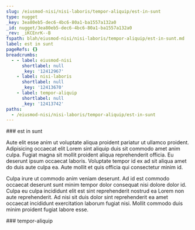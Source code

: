```yaml
---
slug: /eiusmod-nisi/nisi-laboris/tempor-aliquip/est-in-sunt
type: nugget
_key: 3ea80eb5-dec6-4bc6-80a1-ba1557a132a0
_id: nugget/3ea80eb5-dec6-4bc6-80a1-ba1557a132a0
_rev: _iKCEnrK--B
fspath: blah/eiusmod-nisi/nisi-laboris/tempor-aliquip/est-in-sunt.md
label: est in sunt
pageRefs: {}
breadcrumbs:
  - - label: eiusmod-nisi
      shortlabel: null
      _key: '12412967'
    - label: nisi-laboris
      shortlabel: null
      _key: '12413670'
    - label: tempor-aliquip
      shortlabel: null
      _key: '12413742'
paths:
  - /eiusmod-nisi/nisi-laboris/tempor-aliquip/est-in-sunt
---
```


<NuggetArea>
<Nugget slug="/eiusmod-nisi/nisi-laboris/tempor-aliquip/est-in-sunt" type="nugget" _key="3ea80eb5-dec6-4bc6-80a1-ba1557a132a0" _id="nugget/3ea80eb5-dec6-4bc6-80a1-ba1557a132a0" _rev="_iKCEnrK--B" fspath="blah/eiusmod-nisi/nisi-laboris/tempor-aliquip/est-in-sunt.md" label="est in sunt" paths="/eiusmod-nisi/nisi-laboris/tempor-aliquip/est-in-sunt">
<NuggetBody>
### est in sunt

Aute elit esse anim ut voluptate aliqua proident pariatur ut ullamco proident. Adipisicing occaecat elit Lorem sint aliquip duis sit commodo amet anim culpa. Fugiat magna sit mollit proident aliqua reprehenderit officia. Eu deserunt ipsum occaecat laboris. Voluptate tempor id ex ad sit aliqua amet do duis aute culpa ea. Aute mollit et quis officia qui consectetur minim id.

Culpa irure ut commodo anim veniam deserunt. Ad id est commodo occaecat deserunt sunt minim tempor dolor consequat nisi dolore dolor id. Culpa eu culpa incididunt elit est sint reprehenderit nostrud ea Lorem non aute reprehenderit. Ad nisi sit duis dolor sint reprehenderit ea amet occaecat incididunt exercitation laborum fugiat nisi. Mollit commodo duis minim proident fugiat labore esse.

</NuggetBody>
<Breadcrumbs>
<Crumbs>
<Crumb _key="12412967" label="eiusmod-nisi" /><Crumb _key="12413670" label="nisi-laboris" /><Crumb _key="12413742" label="tempor-aliquip" />
</Crumbs>
</Breadcrumbs>
</Nugget>

<NuggetsInbound>
</NuggetsInbound>
<NuggetsOutbound>
</NuggetsOutbound>
</NuggetArea>
<PassagesInbound>
<Passage direction="inbound" type="passage" _key="12413742" _id="passage/12413742" _rev="_iKCEnrK--A" label="tempor-aliquip" passage="tempor-aliquip" fspath="blah/eiusmod-nisi/nisi-laboris/tempor-aliquip" paths="/eiusmod-nisi/nisi-laboris/tempor-aliquip" slug="/eiusmod-nisi/nisi-laboris/tempor-aliquip">
<NuggetBody>
### tempor-aliquip

</NuggetBody>
<Breadcrumbs>
<Crumbs>
<Crumb _key="12412967" label="eiusmod-nisi" /><Crumb _key="12413670" label="nisi-laboris" />
</Crumbs>
</Breadcrumbs>
</Passage>

</PassagesInbound>
<PassagesOutbound>
</PassagesOutbound>